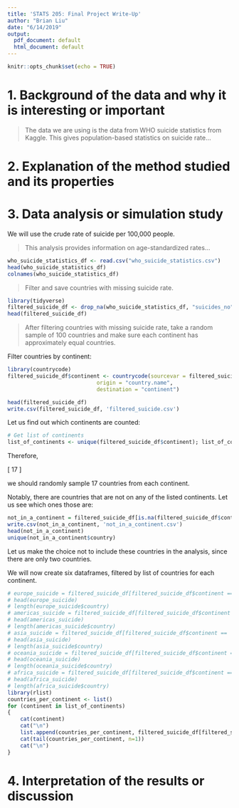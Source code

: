 ```yaml
---
title: 'STATS 205: Final Project Write-Up'
author: "Brian Liu"
date: "6/14/2019"
output:
  pdf_document: default
  html_document: default
---
```


```r
knitr::opts_chunk$set(echo = TRUE)
```

# 1. Background of the data and why it is interesting or important

>The data we are using is the data from WHO suicide statistics from Kaggle. This gives population-based statistics on suicide rate...

# 2. Explanation of the method studied and its properties

# 3. Data analysis or simulation study

We will use the crude rate of suicide per 100,000 people.

>This analysis provides information on age-standardized rates...

```r
who_suicide_statistics_df <- read.csv("who_suicide_statistics.csv")
head(who_suicide_statistics_df)
colnames(who_suicide_statistics_df)
```

>Filter and save countries with missing suicide rate.

<!-- install.packages("devtools", dependencies=TRUE, repos='http://cran.us.r-project.org') -->

```r
library(tidyverse)
filtered_suicide_df <- drop_na(who_suicide_statistics_df, "suicides_no")
head(filtered_suicide_df)
```

>After filtering countries with missing suicide rate, take a random sample of 100 countries and make sure each continent has approximately equal countries.

Filter countries by continent:


```r
library(countrycode)
filtered_suicide_df$continent <- countrycode(sourcevar = filtered_suicide_df[, "country"],
                            origin = "country.name",
                            destination = "continent")

head(filtered_suicide_df)
write.csv(filtered_suicide_df, 'filtered_suicide.csv')
```

Let us find out which continents are counted:

```r
# Get list of continents
list_of_continents <- unique(filtered_suicide_df$continent); list_of_continents
```

Therefore,

\[
	\frac{100 \textrm{ countries}}{6 \textrm{ continents}} \approx 16 \textrm{ to } 17 \textrm{ countries per continent}
\]

we should randomly sample 17 countries from each continent.


Notably, there are countries that are not on any of the listed continents. Let us see which ones those are:

```r
not_in_a_continent = filtered_suicide_df[is.na(filtered_suicide_df$continent),]
write.csv(not_in_a_continent, 'not_in_a_continent.csv')
head(not_in_a_continent)
unique(not_in_a_continent$country)
```

Let us make the choice not to include these countries in the analysis, since there are only two countries.


We will now create six dataframes, filtered by list of countries for each continent.

```r
# europe_suicide = filtered_suicide_df[filtered_suicide_df$continent == 'Europe',]
# head(europe_suicide)
# length(europe_suicide$country)
# americas_suicide = filtered_suicide_df[filtered_suicide_df$continent == 'Americas',]
# head(americas_suicide)
# length(americas_suicide$country)
# asia_suicide = filtered_suicide_df[filtered_suicide_df$continent == 'Asia',]
# head(asia_suicide)
# length(asia_suicide$country)
# oceania_suicide = filtered_suicide_df[filtered_suicide_df$continent == 'Oceania',]
# head(oceania_suicide)
# length(oceania_suicide$country)
# africa_suicide = filtered_suicide_df[filtered_suicide_df$continent == 'Africa',]
# head(africa_suicide)
# length(africa_suicide$country)
library(rlist)
countries_per_continent <- list()
for (continent in list_of_continents)
{
	cat(continent)
	cat("\n")
	list.append(countries_per_continent, filtered_suicide_df[filtered_suicide_df$continent == continent,])
	cat(tail(countries_per_continent, n=1))
	cat("\n")
}
```

# 4. Interpretation of the results or discussion

